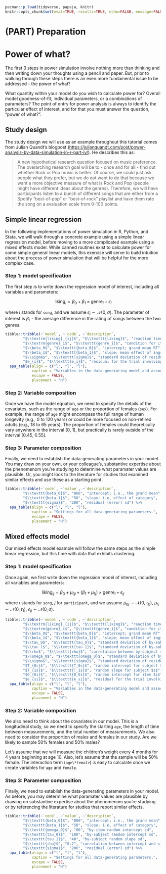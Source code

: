 
```r
pacman::p_load(tidyverse, papaja, knitr)
knitr::opts_chunk$set(eval=TRUE, results=TRUE, echo=FALSE, message=FALSE, warning=FALSE, error=FALSE, fig.height=5, fig.width=8, fig.path="figures/")
```

# (PART) Preparation {-}

# Power of what?

The first 3 steps in power simulation involve nothing more than thinking and then writing down your thoughts using a pencil and paper. But, prior to walking through these steps there is an even more fundamental issue to be addressed - the power of what?

What quantity within your model do you wish to calculate power for? Overall model goodness-of-fit, individual parameters, or a combinations of parameters? The point of entry for power analysis is always to identify the particular effect of interest, and for that you must answer the question, "power of what?".

## Study design

The study design we will use as an example throughout this tutorial comes from Julian Quandt's blogpost (<https://julianquandt.com/post/power-analysis-by-data-simulation-in-r-part-iv/>). He describes this as:

> A new hypothetical research question focused on music preference. The overarching research goal will be to - once and for all - find out whether Rock or Pop music is better. Of course, we could just ask people what they prefer, but we do not want to do that because we want a more objective measure of what is Rock and Pop (people might have different ideas about the genres). Therefore, we will have participants listen to a bunch of different songs that are either from a Spotify "best-of-pop" or "best-of-rock" playlist and have them rate the song on a evaluation scale from 0-100 points. 

## Simple linear regression

In the following implementations of power simulation in R, Python, and Stata, we will walk through a concrete example using a simple linear regression model, before moving to a more complicated example using a mixed effects model. While canned routines exist to calculate power for some simple general linear models, this exercise will serve to build intuition about the process of power simulation that will be helpful for the more complex case.

### Step 1: model specification

The first step is to write down the regression model of interest, including all variables and parameters:

$$
\textrm{liking}_i = \beta_0 + \beta_1 \times \textrm{genre}_i + \epsilon_i
$$

where $i$ stands for `song`, and we assume $\epsilon_{i} \sim \mathcal{N}(0, \sigma)$. The parameter of interest is $\beta_1$ - the average difference in the rating of songs between the two genres. 

```r
tibble::tribble(~`model`, ~`code`, ~`description`,
        "$\\textrm{liking}_{ij}$", "$\\texttt{liking}$", "reaction time for subject $s$ to item $i$",
        "$\\textrm{genre}_i$", "$\\texttt{genre_i}$", "condition for item $i$ (-.5 = ingroup, .5 = outgroup)",
        "$\\beta_0$", "$\\texttt{beta_0}$", "intercept; grand mean RT",
        "$\\beta_1$", "$\\texttt{beta_1}$", "slope; mean effect of ingroup/outgroup", 
        "$\\sigma$", "$\\texttt{sigma}$", "standard deviation of residuals",       
        "$e_{i}$", "$\\texttt{e_i}$", "residual for the trial involving subject $s$ and item $i$")%>%
  apa_table(align = c("l", "l", "l"),
            caption = "Variables in the data-generating model and associated R code.",
            escape = FALSE,
            placement = "H")
```

### Step 2: Variable composition

Once we have the model equation, we need to specify the details of the covariates, such as the range of `age` or the proportion of females (`sex`). For example, the range of `age` might encompass the full range of human longevity (e.g., 0 to 120 years) or could be more focused on non-retired adults (e.g., 18 to 65 years). The proportion of females could theoretically vary anywhere in the interval (0, 1), but practically is rarely outside of the interval [0.45, 0.55].

### Step 3: Parameter composition

Finally, we need to establish the data-generating parameters in your model. You may draw on your own, or your colleague's, substantive expertise about the phenomenom you're studying to determine what paramater values are plausible. Or, you might look to the literature for studies that examined similar effects and use these as a starting point.

```r
tibble::tribble(~`code`, ~`value`, ~`description`,
        "$\\texttt{beta_0}$", "800", "intercept; i.e., the grand mean",
        "$\\texttt{beta_1}$", "50", "slope; i.e, effect of category",
        "$\\texttt{sigma}$", "200", "residual (error) sd") %>%
  apa_table(align = c("l", "l", "l"),
            caption = "Settings for all data-generating parameters.",
            escape = FALSE,
            placement = "H")
```

## Mixed effects model

Our mixed effects model example will follow the same steps as the simple linear regression, but this time with data that exhibits clustering.

### Step 1: model specification

Once again, we first write down the regression model of interest, including all variables and parameters:

$$
\textrm{liking}_{ij} = \beta_0 + \mu_{0j} + (\beta_1 + \mu_{1j}) \times \textrm{genre}_i + \epsilon_{ij}
$$

where $i$ stands for `song`, $j$ for `participant`, and we assume $\mu_{0j} \sim \mathcal{N}(0, \tau_0)$, $\mu_{1j} \sim \mathcal{N}(0, \tau_1)$, $\epsilon_{ij} \sim \mathcal{N}(0, \sigma)$. 

```r
tibble::tribble(~`model`, ~`code`, ~`description`,
        "$\\textrm{liking}_{ij}$", "$\\texttt{liking}$", "reaction time for subject $s$ to item $i$",
        "$\\textrm{genre}_i$", "$\\texttt{genre_i}$", "condition for item $i$ (-.5 = ingroup, .5 = outgroup)",
        "$\\beta_0$", "$\\texttt{beta_0}$", "intercept; grand mean RT",
        "$\\beta_1$", "$\\texttt{beta_1}$", "slope; mean effect of ingroup/outgroup",
        "$\\tau_0$", "$\\texttt{tau_0}$", "standard deviation of by-subject random intercepts",
        "$\\tau_1$", "$\\texttt{tau_1}$", "standard deviation of by-subject random slopes",        
        "$\\rho$", "$\\texttt{rho}$", "correlation between by-subject random intercepts and slopes",
        "$\\omega_0$", "$\\texttt{omega_0}$", "standard deviation of by-item random intercepts",
        "$\\sigma$", "$\\texttt{sigma}$", "standard deviation of residuals",
        "$T_{0s}$", "$\\texttt{T_0s}$", "random intercept for subject $s$",
        "$T_{1s}$", "$\\texttt{T_1s}$", "random slope for subject $s$",
        "$O_{0i}$", "$\\texttt{O_0i}$", "random intercept for item $i$",
        "$e_{si}$", "$\\texttt{e_si}$", "residual for the trial involving subject $s$ and item $i$") %>%
  apa_table(align = c("l", "l", "l"),
            caption = "Variables in the data-generating model and associated R code.",
            escape = FALSE,
            placement = "H")
```

### Step 2: Variable composition

We also need to think about the covariates in our model. This is a longitudinal study, so we need to specify the starting `age`, the length of time between measurements, and the total number of measurements. We also need to consider the proportion of males and females in our study. Are we likely to sample 50% females and 50% males?

Let's assume that we will measure the children's weight every 4 months for 4 years beginning at age 10. Also, let's assume that the sample will be 50% female. The interaction term (`age\*female`) is easy to calculate once we create variables for `age` and `female`. 

### Step 3: Parameter composition

Finally, we need to establish the data-generating parameters in your model. As before, you may determine what paramater values are plausible by drawing on substantive expertise about the phenomenom you're studying or by referencing the literature for studies that report similar effects.

```r
tibble::tribble(~`code`, ~`value`, ~`description`,
        "$\\texttt{beta_0}$", "800", "intercept; i.e., the grand mean",
        "$\\texttt{beta_1}$", "50", "slope; i.e, effect of category",
        "$\\texttt{omega_0}$", "80", "by-item random intercept sd",
        "$\\texttt{tau_0}$", "100", "by-subject random intercept sd",
        "$\\texttt{tau_1}$", "40", "by-subject random slope sd",
        "$\\texttt{rho}$", "0.2", "correlation between intercept and slope",
        "$\\texttt{sigma}$", "200", "residual (error) sd") %>%
  apa_table(align = c("l", "l", "l"),
            caption = "Settings for all data-generating parameters.",
            escape = FALSE,
            placement = "H")
```
